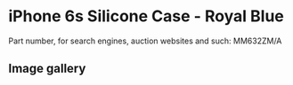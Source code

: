 
# iPhone 6s Silicone Case - Royal Blue

Part number, for search engines, auction websites and such: MM632ZM/A

## Image gallery

<div style={{ width: "768px" }}>
  <GalleryComponent
    images={[
      {
        original: "/everysource/MM632.png",
        thumbnail: "/everypreview/MM632.png",
      },
      {
        original: "/everysource/MM632_AV1_GOLD.png",
        thumbnail: "/everypreview/MM632_AV1_GOLD.png",
      },
      {
        original: "/everysource/MM632_AV1_SILVER.png",
        thumbnail: "/everypreview/MM632_AV1_SILVER.png",
      },
      {
        original: "/everysource/MM632_AV1_SPACE_GRAY.png",
        thumbnail: "/everypreview/MM632_AV1_SPACE_GRAY.png",
      }
    ]}
  />
</div>